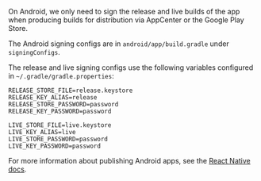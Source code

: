 On Android, we only need to sign the release and live builds of the app when
producing builds for distribution via AppCenter or the Google Play Store.

The Android signing configs are in `android/app/build.gradle` under
`signingConfigs`.

The release and live signing configs use the following variables configured in
`~/.gradle/gradle.properties`:

```properties
RELEASE_STORE_FILE=release.keystore
RELEASE_KEY_ALIAS=release
RELEASE_STORE_PASSWORD=password
RELEASE_KEY_PASSWORD=password

LIVE_STORE_FILE=live.keystore
LIVE_KEY_ALIAS=live
LIVE_STORE_PASSWORD=password
LIVE_KEY_PASSWORD=password
```

For more information about publishing Android apps, see the
[React Native docs](https://reactnative.dev/docs/signed-apk-android).

